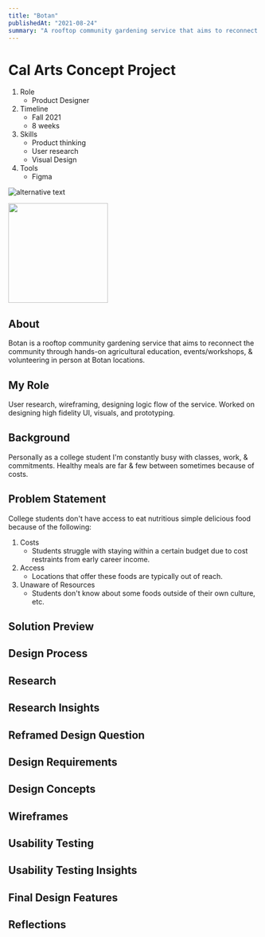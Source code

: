 ```yaml
---
title: "Botan"
publishedAt: "2021-08-24"
summary: "A rooftop community gardening service that aims to reconnect the community through hands-on agricultural education, events, & volunteering."
---
```


# Cal Arts Concept Project

1. Role
   - Product Designer
2. Timeline
   - Fall 2021
   - 8 weeks
3. Skills
   - Product thinking
   - User research
   - Visual Design
4. Tools
   - Figma

![alternative text](https://octodex.github.com/images/yaktocat.png)

<img
  src="https://octodex.github.com/images/yaktocat.png"
  width="200"
  height="200"
/>

## About

Botan is a rooftop community gardening service that aims to reconnect the community through hands-on agricultural education, events/workshops, & volunteering in person at Botan locations.

## My Role

User research, wireframing, designing logic flow of the service. Worked on designing high fidelity UI, visuals, and prototyping.

## Background

Personally as a college student I'm constantly busy with classes, work, & commitments. Healthy meals are far & few between sometimes because of costs.

## Problem Statement

College students don't have access to eat nutritious simple delicious food because of the following:

1. Costs
   - Students struggle with staying within a certain budget due to cost restraints from early career income.
2. Access
   - Locations that offer these foods are typically out of reach.
3. Unaware of Resources
   - Students don't know about some foods outside of their own culture, etc.

## Solution Preview

## Design Process

## Research

## Research Insights

## Reframed Design Question

## Design Requirements

## Design Concepts

## Wireframes

## Usability Testing

## Usability Testing Insights

## Final Design Features

## Reflections
